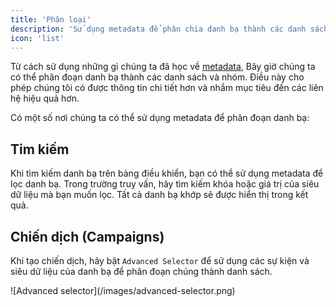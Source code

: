 ```yaml
---
title: 'Phân loại'
description: 'Sử dụng metadata để phân chia danh bạ thành các danh sách và nhóm.'
icon: 'list'
---
```


Từ cách sử dụng những gì chúng ta đã học về [metadata](/working-with-contacts/metadata), Bây giờ chúng ta có thể phân đoạn danh bạ thành các danh sách và nhóm.
Điều này cho phép chúng tôi có được thông tin chi tiết hơn và nhắm mục tiêu đến các liên hệ hiệu quả hơn.

Có một số nơi chúng ta có thể sử dụng metadata để phân đoạn danh bạ:

## Tim kiếm
Khi tìm kiếm danh bạ trên bảng điều khiển, bạn có thể sử dụng metadata để lọc danh bạ. Trong trường truy vấn, hãy tìm kiếm khóa hoặc giá trị của siêu dữ liệu mà bạn muốn lọc.
Tất cả danh bạ khớp sẽ được hiển thị trong kết quả.

## Chiến dịch (Campaigns)
Khi tạo chiến dịch, hãy bật `Advanced Selector` để sử dụng các sự kiện và siêu dữ liệu của danh bạ để phân đoạn chúng thành danh sách.
<Frame>
![Advanced selector](/images/advanced-selector.png)
</Frame>